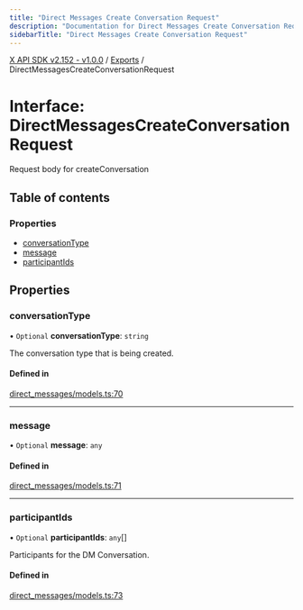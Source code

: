 ```yaml
---
title: "Direct Messages Create Conversation Request"
description: "Documentation for Direct Messages Create Conversation Request"
sidebarTitle: "Direct Messages Create Conversation Request"
---
```


[X API SDK v2.152 - v1.0.0](../README.md) / [Exports](../modules.md) / DirectMessagesCreateConversationRequest

# Interface: DirectMessagesCreateConversationRequest

Request body for createConversation

## Table of contents

### Properties

- [conversationType](DirectMessagesCreateConversationRequest.md#conversationtype)
- [message](DirectMessagesCreateConversationRequest.md#message)
- [participantIds](DirectMessagesCreateConversationRequest.md#participantids)

## Properties

### conversationType

• `Optional` **conversationType**: `string`

The conversation type that is being created.

#### Defined in

[direct_messages/models.ts:70](https://github.com/xdevplatform/xdk/blob/ad4172ef5f68f089e0f077a190b271016dd35bf7/xdk/typescript/src/direct_messages/models.ts#L70)

___

### message

• `Optional` **message**: `any`

#### Defined in

[direct_messages/models.ts:71](https://github.com/xdevplatform/xdk/blob/ad4172ef5f68f089e0f077a190b271016dd35bf7/xdk/typescript/src/direct_messages/models.ts#L71)

___

### participantIds

• `Optional` **participantIds**: `any`[]

Participants for the DM Conversation.

#### Defined in

[direct_messages/models.ts:73](https://github.com/xdevplatform/xdk/blob/ad4172ef5f68f089e0f077a190b271016dd35bf7/xdk/typescript/src/direct_messages/models.ts#L73)
